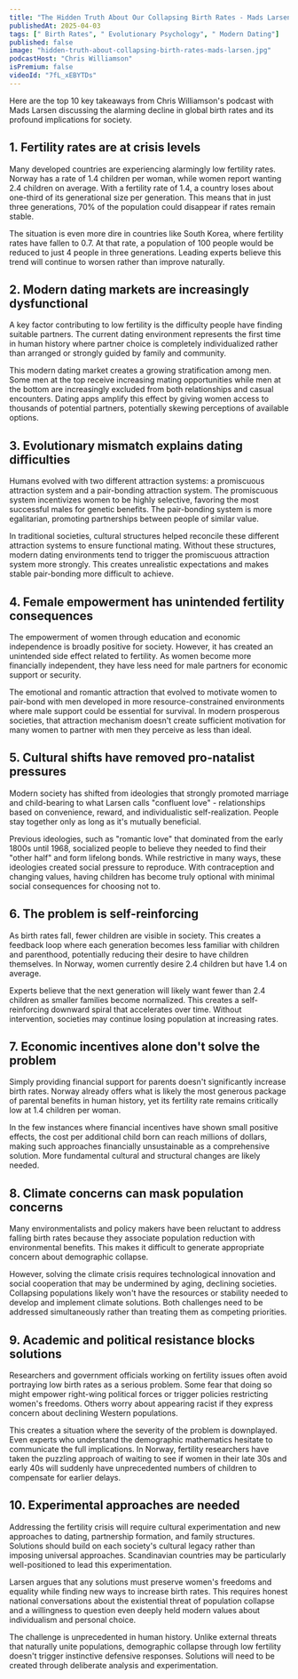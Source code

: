 ```yaml
---
title: "The Hidden Truth About Our Collapsing Birth Rates - Mads Larsen"
publishedAt: 2025-04-03
tags: [" Birth Rates", " Evolutionary Psychology", " Modern Dating"]
published: false
image: "hidden-truth-about-collapsing-birth-rates-mads-larsen.jpg"
podcastHost: "Chris Williamson"
isPremium: false
videoId: "7fL_xEBYTDs"
---
```



<PodcastSummaryPageLayout frontmatter={frontmatter}>

Here are the top 10 key takeaways from Chris Williamson's podcast with Mads Larsen discussing the alarming decline in global birth rates and its profound implications for society.

## 1. Fertility rates are at crisis levels

Many developed countries are experiencing alarmingly low fertility rates. Norway has a rate of 1.4 children per woman, while women report wanting 2.4 children on average. With a fertility rate of 1.4, a country loses about one-third of its generational size per generation. This means that in just three generations, 70% of the population could disappear if rates remain stable.

The situation is even more dire in countries like South Korea, where fertility rates have fallen to 0.7. At that rate, a population of 100 people would be reduced to just 4 people in three generations. Leading experts believe this trend will continue to worsen rather than improve naturally.

## 2. Modern dating markets are increasingly dysfunctional

A key factor contributing to low fertility is the difficulty people have finding suitable partners. The current dating environment represents the first time in human history where partner choice is completely individualized rather than arranged or strongly guided by family and community.

This modern dating market creates a growing stratification among men. Some men at the top receive increasing mating opportunities while men at the bottom are increasingly excluded from both relationships and casual encounters. Dating apps amplify this effect by giving women access to thousands of potential partners, potentially skewing perceptions of available options.

## 3. Evolutionary mismatch explains dating difficulties

Humans evolved with two different attraction systems: a promiscuous attraction system and a pair-bonding attraction system. The promiscuous system incentivizes women to be highly selective, favoring the most successful males for genetic benefits. The pair-bonding system is more egalitarian, promoting partnerships between people of similar value.

In traditional societies, cultural structures helped reconcile these different attraction systems to ensure functional mating. Without these structures, modern dating environments tend to trigger the promiscuous attraction system more strongly. This creates unrealistic expectations and makes stable pair-bonding more difficult to achieve.

## 4. Female empowerment has unintended fertility consequences

The empowerment of women through education and economic independence is broadly positive for society. However, it has created an unintended side effect related to fertility. As women become more financially independent, they have less need for male partners for economic support or security.

The emotional and romantic attraction that evolved to motivate women to pair-bond with men developed in more resource-constrained environments where male support could be essential for survival. In modern prosperous societies, that attraction mechanism doesn't create sufficient motivation for many women to partner with men they perceive as less than ideal.

## 5. Cultural shifts have removed pro-natalist pressures

Modern society has shifted from ideologies that strongly promoted marriage and child-bearing to what Larsen calls "confluent love" - relationships based on convenience, reward, and individualistic self-realization. People stay together only as long as it's mutually beneficial.

Previous ideologies, such as "romantic love" that dominated from the early 1800s until 1968, socialized people to believe they needed to find their "other half" and form lifelong bonds. While restrictive in many ways, these ideologies created social pressure to reproduce. With contraception and changing values, having children has become truly optional with minimal social consequences for choosing not to.

## 6. The problem is self-reinforcing

As birth rates fall, fewer children are visible in society. This creates a feedback loop where each generation becomes less familiar with children and parenthood, potentially reducing their desire to have children themselves. In Norway, women currently desire 2.4 children but have 1.4 on average.

Experts believe that the next generation will likely want fewer than 2.4 children as smaller families become normalized. This creates a self-reinforcing downward spiral that accelerates over time. Without intervention, societies may continue losing population at increasing rates.

## 7. Economic incentives alone don't solve the problem

Simply providing financial support for parents doesn't significantly increase birth rates. Norway already offers what is likely the most generous package of parental benefits in human history, yet its fertility rate remains critically low at 1.4 children per woman.

In the few instances where financial incentives have shown small positive effects, the cost per additional child born can reach millions of dollars, making such approaches financially unsustainable as a comprehensive solution. More fundamental cultural and structural changes are likely needed.

## 8. Climate concerns can mask population concerns

Many environmentalists and policy makers have been reluctant to address falling birth rates because they associate population reduction with environmental benefits. This makes it difficult to generate appropriate concern about demographic collapse.

However, solving the climate crisis requires technological innovation and social cooperation that may be undermined by aging, declining societies. Collapsing populations likely won't have the resources or stability needed to develop and implement climate solutions. Both challenges need to be addressed simultaneously rather than treating them as competing priorities.

## 9. Academic and political resistance blocks solutions

Researchers and government officials working on fertility issues often avoid portraying low birth rates as a serious problem. Some fear that doing so might empower right-wing political forces or trigger policies restricting women's freedoms. Others worry about appearing racist if they express concern about declining Western populations.

This creates a situation where the severity of the problem is downplayed. Even experts who understand the demographic mathematics hesitate to communicate the full implications. In Norway, fertility researchers have taken the puzzling approach of waiting to see if women in their late 30s and early 40s will suddenly have unprecedented numbers of children to compensate for earlier delays.

## 10. Experimental approaches are needed

Addressing the fertility crisis will require cultural experimentation and new approaches to dating, partnership formation, and family structures. Solutions should build on each society's cultural legacy rather than imposing universal approaches. Scandinavian countries may be particularly well-positioned to lead this experimentation.

Larsen argues that any solutions must preserve women's freedoms and equality while finding new ways to increase birth rates. This requires honest national conversations about the existential threat of population collapse and a willingness to question even deeply held modern values about individualism and personal choice.

The challenge is unprecedented in human history. Unlike external threats that naturally unite populations, demographic collapse through low fertility doesn't trigger instinctive defensive responses. Solutions will need to be created through deliberate analysis and experimentation.

</PodcastSummaryPageLayout>

